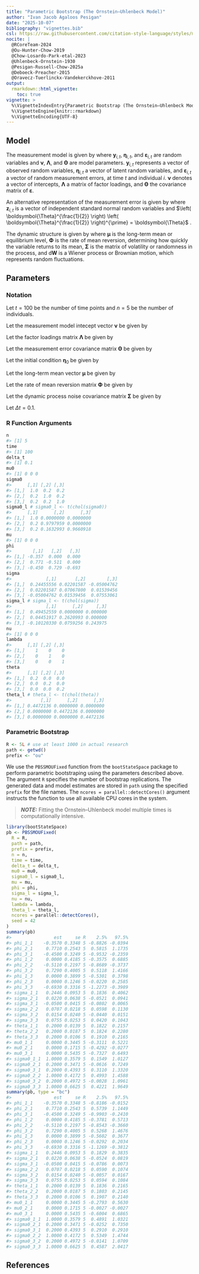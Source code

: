 ```yaml
---
title: "Parametric Bootstrap (The Ornstein–Uhlenbeck Model)"
author: "Ivan Jacob Agaloos Pesigan"
date: "2025-10-07"
bibliography: "vignettes.bib"
csl: https://raw.githubusercontent.com/citation-style-language/styles/master/apa.csl
nocite: |
  @RCoreTeam-2024
  @Ou-Hunter-Chow-2019
  @Chow-Losardo-Park-etal-2023
  @Uhlenbeck-Ornstein-1930
  @Pesigan-Russell-Chow-2025a
  @Deboeck-Preacher-2015
  @Oravecz-Tuerlinckx-Vandekerckhove-2011
output:
  rmarkdown::html_vignette:
    toc: true
vignette: >
  %\VignetteIndexEntry{Parametric Bootstrap (The Ornstein–Uhlenbeck Model)}
  %\VignetteEngine{knitr::rmarkdown}
  %\VignetteEncoding{UTF-8}
---
```






## Model

The measurement model is given by
\begin{equation}
  \mathbf{y}_{i, t}
  =
  \boldsymbol{\nu}
  +
  \boldsymbol{\Lambda}
  \boldsymbol{\eta}_{i, t}
  +
  \boldsymbol{\varepsilon}_{i, t},
  \quad
  \mathrm{with}
  \quad
  \boldsymbol{\varepsilon}_{i, t}
  \sim
  \mathcal{N}
  \left(
  \mathbf{0},
  \boldsymbol{\Theta}
  \right)
\end{equation}
where
$\mathbf{y}_{i, t}$,
$\boldsymbol{\eta}_{i, t}$,
and
$\boldsymbol{\varepsilon}_{i, t}$
are random variables
and
$\boldsymbol{\nu}$,
$\boldsymbol{\Lambda}$,
and
$\boldsymbol{\Theta}$
are model parameters.
$\mathbf{y}_{i, t}$
represents a vector of observed random variables,
$\boldsymbol{\eta}_{i, t}$
a vector of latent random variables,
and
$\boldsymbol{\varepsilon}_{i, t}$
a vector of random measurement errors,
at time $t$ and individual $i$.
$\boldsymbol{\nu}$
denotes a vector of intercepts,
$\boldsymbol{\Lambda}$
a matrix of factor loadings,
and
$\boldsymbol{\Theta}$
the covariance matrix of
$\boldsymbol{\varepsilon}$.

An alternative representation of the measurement error
is given by
\begin{equation}
  \boldsymbol{\varepsilon}_{i, t}
  =
  \boldsymbol{\Theta}^{\frac{1}{2}}
  \mathbf{z}_{i, t},
  \quad
  \mathrm{with}
  \quad
  \mathbf{z}_{i, t}
  \sim
  \mathcal{N}
  \left(
  \mathbf{0},
  \mathbf{I}
  \right)
\end{equation}
where
$\mathbf{z}_{i, t}$ is a vector of
independent standard normal random variables and
$\left( \boldsymbol{\Theta}^{\frac{1}{2}} \right) \left( \boldsymbol{\Theta}^{\frac{1}{2}} \right)^{\prime} = \boldsymbol{\Theta}$ .

The dynamic structure is given by
\begin{equation}
  \mathrm{d} \boldsymbol{\eta}_{i, t}
  =
  \boldsymbol{\Phi}
  \left(
  \boldsymbol{\eta}_{i, t}
  -
  \boldsymbol{\mu}
  \right)
  \mathrm{d}t
  +
  \boldsymbol{\Sigma}^{\frac{1}{2}}
  \mathrm{d}
  \mathbf{W}_{i, t}
\end{equation}
where
$\boldsymbol{\mu}$
is the long-term mean or equilibrium level,
$\boldsymbol{\Phi}$
is the rate of mean reversion,
determining how quickly the variable returns to its mean,
$\boldsymbol{\Sigma}$
is the matrix of volatility
or randomness in the process, and
$\mathrm{d}\boldsymbol{W}$
is a Wiener process or Brownian motion,
which represents random fluctuations.

## Parameters

### Notation

Let $t = 100$ be the number of time points and $n = 5$ be the number of individuals.

Let the measurement model intecept vector $\boldsymbol{\nu}$ be given by

\begin{equation}
\boldsymbol{\nu}
=
\left(
\begin{array}{c}
  0 \\
  0 \\
  0 \\
\end{array}
\right) .
\end{equation}

Let the factor loadings matrix $\boldsymbol{\Lambda}$ be given by

\begin{equation}
\boldsymbol{\Lambda}
=
\left(
\begin{array}{ccc}
  1 & 0 & 0 \\
  0 & 1 & 0 \\
  0 & 0 & 1 \\
\end{array}
\right) .
\end{equation}

Let the measurement error covariance matrix $\boldsymbol{\Theta}$ be given by

\begin{equation}
\boldsymbol{\Theta}
=
\left(
\begin{array}{ccc}
  0.2 & 0 & 0 \\
  0 & 0.2 & 0 \\
  0 & 0 & 0.2 \\
\end{array}
\right) .
\end{equation}

Let the initial condition
$\boldsymbol{\eta}_{0}$
be given by

\begin{equation}
\boldsymbol{\eta}_{0} \sim \mathcal{N} \left( \boldsymbol{\mu}_{\boldsymbol{\eta} \mid 0}, \boldsymbol{\Sigma}_{\boldsymbol{\eta} \mid 0} \right)
\end{equation}

\begin{equation}
\boldsymbol{\mu}_{\boldsymbol{\eta} \mid 0}
=
\left(
\begin{array}{c}
  0 \\
  0 \\
  0 \\
\end{array}
\right)
\end{equation}

\begin{equation}
\boldsymbol{\Sigma}_{\boldsymbol{\eta} \mid 0}
=
\left(
\begin{array}{ccc}
  1 & 0.2 & 0.2 \\
  0.2 & 1 & 0.2 \\
  0.2 & 0.2 & 1 \\
\end{array}
\right) .
\end{equation}

Let the long-term mean vector $\boldsymbol{\mu}$ be given by

\begin{equation}
\boldsymbol{\mu}
=
\left(
\begin{array}{c}
  0 \\
  0 \\
  0 \\
\end{array}
\right) .
\end{equation}

Let the rate of mean reversion matrix $\boldsymbol{\Phi}$ be given by

\begin{equation}
\boldsymbol{\Phi}
=
\left(
\begin{array}{ccc}
  -0.357 & 0 & 0 \\
  0.771 & -0.511 & 0 \\
  -0.45 & 0.729 & -0.693 \\
\end{array}
\right) .
\end{equation}

Let the dynamic process noise covariance matrix $\boldsymbol{\Sigma}$ be given by

\begin{equation}
\boldsymbol{\Sigma}
=
\left(
\begin{array}{ccc}
  0.2445556 & 0.0220159 & -0.0500476 \\
  0.0220159 & 0.070678 & 0.0153946 \\
  -0.0500476 & 0.0153946 & 0.0755306 \\
\end{array}
\right) .
\end{equation}

Let $\Delta t = 0.1$.

### R Function Arguments


``` r
n
#> [1] 5
time
#> [1] 100
delta_t
#> [1] 0.1
mu0
#> [1] 0 0 0
sigma0
#>      [,1] [,2] [,3]
#> [1,]  1.0  0.2  0.2
#> [2,]  0.2  1.0  0.2
#> [3,]  0.2  0.2  1.0
sigma0_l # sigma0_l <- t(chol(sigma0))
#>      [,1]      [,2]      [,3]
#> [1,]  1.0 0.0000000 0.0000000
#> [2,]  0.2 0.9797959 0.0000000
#> [3,]  0.2 0.1632993 0.9660918
mu
#> [1] 0 0 0
phi
#>        [,1]   [,2]   [,3]
#> [1,] -0.357  0.000  0.000
#> [2,]  0.771 -0.511  0.000
#> [3,] -0.450  0.729 -0.693
sigma
#>             [,1]       [,2]        [,3]
#> [1,]  0.24455556 0.02201587 -0.05004762
#> [2,]  0.02201587 0.07067800  0.01539456
#> [3,] -0.05004762 0.01539456  0.07553061
sigma_l # sigma_l <- t(chol(sigma))
#>             [,1]      [,2]     [,3]
#> [1,]  0.49452559 0.0000000 0.000000
#> [2,]  0.04451917 0.2620993 0.000000
#> [3,] -0.10120330 0.0759256 0.243975
nu
#> [1] 0 0 0
lambda
#>      [,1] [,2] [,3]
#> [1,]    1    0    0
#> [2,]    0    1    0
#> [3,]    0    0    1
theta
#>      [,1] [,2] [,3]
#> [1,]  0.2  0.0  0.0
#> [2,]  0.0  0.2  0.0
#> [3,]  0.0  0.0  0.2
theta_l # theta_l <- t(chol(theta))
#>           [,1]      [,2]      [,3]
#> [1,] 0.4472136 0.0000000 0.0000000
#> [2,] 0.0000000 0.4472136 0.0000000
#> [3,] 0.0000000 0.0000000 0.4472136
```

### Parametric Bootstrap


``` r
R <- 5L # use at least 1000 in actual research
path <- getwd()
prefix <- "ou"
```

We use the `PBSSMOUFixed` function from the `bootStateSpace` package to perform parametric bootstraping using the parameters described above.
The argument `R` specifies the number of bootstrap replications.
The generated data and model estimates are stored in `path` using the specified `prefix` for the file names.
The `ncores = parallel::detectCores()` argument instructs the function to use all available CPU cores in the system.

> **_NOTE:_**  Fitting the Ornstein–Uhlenbeck model multiple times is computationally intensive. 


``` r
library(bootStateSpace)
pb <- PBSSMOUFixed(
  R = R,
  path = path,
  prefix = prefix,
  n = n,
  time = time,
  delta_t = delta_t,
  mu0 = mu0,
  sigma0_l = sigma0_l,
  mu = mu,
  phi = phi,
  sigma_l = sigma_l,
  nu = nu,
  lambda = lambda,
  theta_l = theta_l,
  ncores = parallel::detectCores(),
  seed = 42
)
summary(pb)
#>                est     se R    2.5%   97.5%
#> phi_1_1    -0.3570 0.3348 5 -0.8826 -0.0394
#> phi_2_1     0.7710 0.2543 5  0.5815  1.1735
#> phi_3_1    -0.4500 0.3249 5 -0.9532 -0.2359
#> phi_1_2     0.0000 0.4185 5 -0.3575  0.6885
#> phi_2_2    -0.5110 0.2197 5 -0.8689 -0.3737
#> phi_3_2     0.7290 0.4005 5  0.5118  1.4166
#> phi_1_3     0.0000 0.3899 5 -0.5301  0.3798
#> phi_2_3     0.0000 0.1246 5 -0.0220  0.2585
#> phi_3_3    -0.6930 0.3316 5 -1.2273 -0.3989
#> sigma_1_1   0.2446 0.0953 5  0.1836  0.4062
#> sigma_2_1   0.0220 0.0638 5 -0.0521  0.0941
#> sigma_3_1  -0.0500 0.0415 5 -0.0802  0.0065
#> sigma_2_2   0.0707 0.0218 5  0.0598  0.1130
#> sigma_3_2   0.0154 0.0240 5 -0.0440  0.0151
#> sigma_3_3   0.0755 0.0253 5  0.0420  0.1043
#> theta_1_1   0.2000 0.0139 5  0.1822  0.2157
#> theta_2_2   0.2000 0.0187 5  0.1824  0.2280
#> theta_3_3   0.2000 0.0106 5  0.1910  0.2165
#> mu0_1_1     0.0000 0.3445 5 -0.3111  0.5221
#> mu0_2_1     0.0000 0.1715 5 -0.4292 -0.0277
#> mu0_3_1     0.0000 0.5435 5 -0.7327  0.6493
#> sigma0_1_1  1.0000 0.3579 5  0.1549  1.0127
#> sigma0_2_1  0.2000 0.3471 5 -0.0616  0.7249
#> sigma0_3_1  0.2000 0.4393 5  0.3110  1.3320
#> sigma0_2_2  1.0000 0.4172 5  0.4993  1.4588
#> sigma0_3_2  0.2000 0.4972 5 -0.0028  1.0961
#> sigma0_3_3  1.0000 0.6625 5  0.4221  1.9649
summary(pb, type = "bc")
#>                est     se R    2.5%   97.5%
#> phi_1_1    -0.3570 0.3348 5 -0.8186 -0.0152
#> phi_2_1     0.7710 0.2543 5  0.5739  1.1449
#> phi_3_1    -0.4500 0.3249 5 -0.9903 -0.2410
#> phi_1_2     0.0000 0.4185 5 -0.3781  0.5713
#> phi_2_2    -0.5110 0.2197 5 -0.8543 -0.3660
#> phi_3_2     0.7290 0.4005 5  0.5268  1.4676
#> phi_1_3     0.0000 0.3899 5 -0.5602  0.3677
#> phi_2_3     0.0000 0.1246 5 -0.0292  0.2034
#> phi_3_3    -0.6930 0.3316 5 -1.1269 -0.3812
#> sigma_1_1   0.2446 0.0953 5  0.1829  0.3835
#> sigma_2_1   0.0220 0.0638 5 -0.0524  0.0819
#> sigma_3_1  -0.0500 0.0415 5 -0.0786  0.0073
#> sigma_2_2   0.0707 0.0218 5  0.0590  0.1074
#> sigma_3_2   0.0154 0.0240 5 -0.0057  0.0167
#> sigma_3_3   0.0755 0.0253 5  0.0594  0.1084
#> theta_1_1   0.2000 0.0139 5  0.1836  0.2165
#> theta_2_2   0.2000 0.0187 5  0.1803  0.2145
#> theta_3_3   0.2000 0.0106 5  0.1907  0.2140
#> mu0_1_1     0.0000 0.3445 5 -0.2793  0.5630
#> mu0_2_1     0.0000 0.1715 5 -0.0027 -0.0027
#> mu0_3_1     0.0000 0.5435 5 -0.6004  0.6865
#> sigma0_1_1  1.0000 0.3579 5  0.4891  1.0321
#> sigma0_2_1  0.2000 0.3471 5 -0.0252  0.7350
#> sigma0_3_1  0.2000 0.4393 5  0.2910  0.2910
#> sigma0_2_2  1.0000 0.4172 5  0.5349  1.4744
#> sigma0_3_2  0.2000 0.4972 5 -0.0141  1.0709
#> sigma0_3_3  1.0000 0.6625 5  0.4587  2.0417
```

## References



